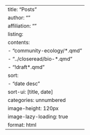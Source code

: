 ---
title: "Posts"
author: ""
affiliation: ""
listing: 
    contents: 
        - "community-ecology/*.qmd"
        - "../closeread/bio-*.qmd"
        - "!draft*.qmd"
    sort:
        - "date desc"
    sort-ui: [title, date]
    categories: unnumbered
    image-height: 120px
    image-lazy-loading: true
format: html
---